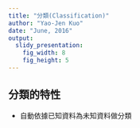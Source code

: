 ```yaml
---
title: "分類(Classification)"
author: "Yao-Jen Kuo"
date: "June, 2016"
output:
  slidy_presentation:
    fig_width: 8
    fig_height: 5
---
```


## 分類的特性

* 自動依據已知資料為未知資料做分類